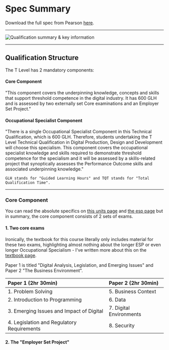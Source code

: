 # Spec Summary

Download the full spec from Pearson [here](https://qualifications.pearson.com/en/qualifications/t-levels/digital-production-design-and-development.html).

---

![Qualification summary & key information](/img/summary_and_key_info.png)

---

## Qualification Structure
The T Level has 2 mandatory components:

#### Core Component
"This component covers the underpinning knowledge, concepts and skills that support
threshold competence in the digital industry. It has 600 GLH and is assessed by two
externally set Core examinations and an Employer Set Project."

#### Occupational Specialist Component
"There is a single Occupational Specialist Component in this Technical Qualification,
which is 600 GLH. Therefore, students undertaking the T Level Technical Qualification
in Digital Production, Design and Development will choose this specialism.
This component covers the occupational specialist knowledge and skills required to
demonstrate threshold competence for the specialism and it will be assessed by a
skills-related project that synoptically assesses the Performance Outcome skills and
associated underpinning knowledge."

```
GLH stands for "Guided Learning Hours" and TQT stands for "Total Qualification Time".
```

---

### Core Component
You can read the absolute specifics on [this units page](/core-units/unit-1) and [the esp page](/esp) but in summary, the core component consists of 2 sets of exams.

#### 1. Two core exams
Ironically, the textbook for this course literally only includes material for these two exams, highlighting almost nothing about the longer ESP or even longer Occupational Specialism - I've written more about this on the [textbook page](/textbook).

Paper 1 is titled "Digital Analysis, Legislation, and Emerging Issues" and Paper 2 "The Business Environment".

| Paper 1 (2hr 30min) | Paper 2 (2hr 30min) |
| :------------------ | :------------------ |
| 1. Problem Solving  | 5. Business Context |
| 2. Introduction to Programming | 6. Data |
| 3. Emerging Issues and Impact of Digital | 7. Digital Environments |
| 4. Legislation and Regulatory Requirements | 8. Security |

#### 2. The "Employer Set Project"
